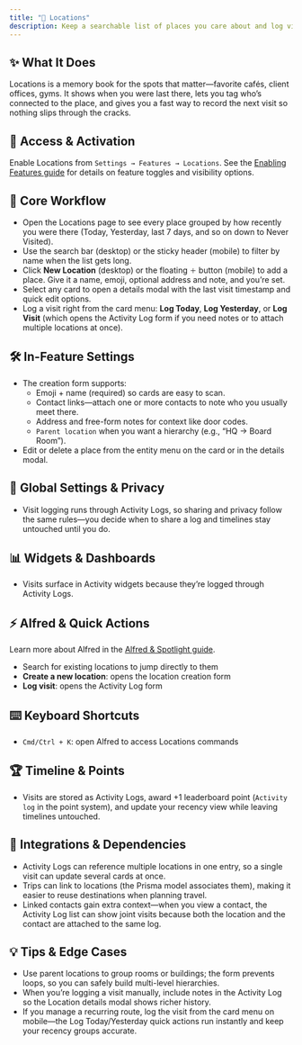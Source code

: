 ```yaml
---
title: "📍 Locations"
description: Keep a searchable list of places you care about and log visits without leaving your flow
---
```


## ✨ What It Does

Locations is a memory book for the spots that matter—favorite cafés, client offices, gyms. It shows when you were last there, lets you tag who’s connected to the place, and gives you a fast way to record the next visit so nothing slips through the cracks.

## 🚪 Access & Activation

Enable Locations from `Settings → Features → Locations`. See the [Enabling Features guide](/docs/enabling-features) for details on feature toggles and visibility options.

## 🧭 Core Workflow

- Open the Locations page to see every place grouped by how recently you were there (Today, Yesterday, last 7 days, and so on down to Never Visited).
- Use the search bar (desktop) or the sticky header (mobile) to filter by name when the list gets long.
- Click **New Location** (desktop) or the floating `＋` button (mobile) to add a place. Give it a name, emoji, optional address and note, and you’re set.
- Select any card to open a details modal with the last visit timestamp and quick edit options.
- Log a visit right from the card menu: **Log Today**, **Log Yesterday**, or **Log Visit** (which opens the Activity Log form if you need notes or to attach multiple locations at once).

## 🛠️ In-Feature Settings

- The creation form supports:
  - Emoji + name (required) so cards are easy to scan.
  - Contact links—attach one or more contacts to note who you usually meet there.
  - Address and free-form notes for context like door codes.
  - `Parent location` when you want a hierarchy (e.g., “HQ → Board Room”).
- Edit or delete a place from the entity menu on the card or in the details modal.

## 🔐 Global Settings & Privacy

- Visit logging runs through Activity Logs, so sharing and privacy follow the same rules—you decide when to share a log and timelines stay untouched until you do.

## 📊 Widgets & Dashboards

- Visits surface in Activity widgets because they’re logged through Activity Logs.

## ⚡ Alfred & Quick Actions

Learn more about Alfred in the [Alfred & Spotlight guide](/docs/alfred-spotlight).

- Search for existing locations to jump directly to them
- **Create a new location**: opens the location creation form
- **Log visit**: opens the Activity Log form

## ⌨️ Keyboard Shortcuts

- `Cmd/Ctrl + K`: open Alfred to access Locations commands

## 🏆 Timeline & Points

- Visits are stored as Activity Logs, award +1 leaderboard point (`Activity log` in the point system), and update your recency view while leaving timelines untouched.

## 🔗 Integrations & Dependencies

- Activity Logs can reference multiple locations in one entry, so a single visit can update several cards at once.
- Trips can link to locations (the Prisma model associates them), making it easier to reuse destinations when planning travel.
- Linked contacts gain extra context—when you view a contact, the Activity Log list can show joint visits because both the location and the contact are attached to the same log.

## 💡 Tips & Edge Cases

- Use parent locations to group rooms or buildings; the form prevents loops, so you can safely build multi-level hierarchies.
- When you’re logging a visit manually, include notes in the Activity Log so the Location details modal shows richer history.
- If you manage a recurring route, log the visit from the card menu on mobile—the Log Today/Yesterday quick actions run instantly and keep your recency groups accurate.
